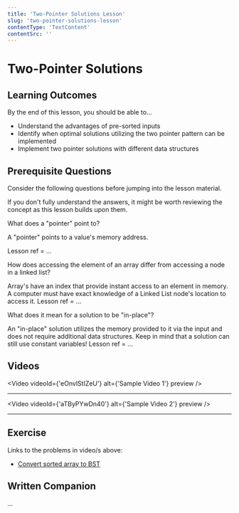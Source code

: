 ```yaml
---
title: 'Two-Pointer Solutions Lesson'
slug: 'two-pointer-solutions-lesson'
contentType: 'TextContent'
contentSrc: ''
---
```

# Two-Pointer Solutions

## Learning Outcomes
By the end of this lesson, you should be able to...

<Info>

- Understand the advantages of pre-sorted inputs
- Identify when optimal solutions utilizing the two pointer pattern can be implemented
- Implement two pointer solutions with different data structures 

</Info>

## Prerequisite Questions
Consider the following questions before jumping into the lesson material.

If you don't fully understand the answers, it might be worth reviewing the concept as this lesson builds upon them.

<FlashCard>
<Prompt>

What does a "pointer" point to?

</Prompt>
<Answer>

A "pointer" points to a value's memory address.

Lesson ref = ...

</Answer>
</FlashCard>

<FlashCard>
<Prompt>

How does accessing the element of an array differ from accessing a node in a linked list?

</Prompt>
<Answer>

Array's have an index that provide instant access to an element in memory. 
A computer must have exact knowledge of a Linked List node's location to access it.
Lesson ref = ...

</Answer>
</FlashCard>

<FlashCard>
<Prompt>

What does it mean for a solution to be "in-place"?

</Prompt>
<Answer>

An "in-place" solution utilizes the memory provided to it via the input and does not require additional data structures.
Keep in mind that a solution can still use constant variables!
Lesson ref = ...

</Answer>
</FlashCard>

<ConfidenceCheck prompt="How do you feel about the prerequisite materials?" />

## Videos


<Video videoId={'eOnvlStIZeU'} alt={'Sample Video 1'} preview />

---

<Video videoId={'aTByPYwDn40'} alt={'Sample Video 2'} preview />

---

<ConfidenceCheck prompt="How do you feel about identifying and implementing two pointer solutions?" />


## Exercise

Links to the problems in video/s above:
- [Convert sorted array to BST](https://leetcode.com/problems/convert-sorted-array-to-binary-search-tree/)


<ConfidenceCheck prompt="If a similar problem such as the one above came up in an interview, how would your mental game feel?"/>


## Written Companion

...

